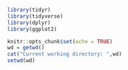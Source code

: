```r
library(tidyr)
library(tidyverse)
library(dplyr)
library(ggplot2)

knitr::opts_chunk$set(echo = TRUE)
wd = getwd()
cat("Current working directory: ",wd)
setwd(wd)
```